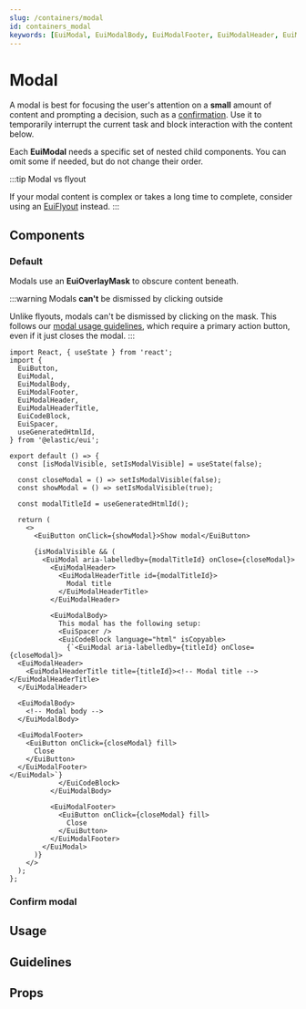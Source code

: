 ```yaml
---
slug: /containers/modal
id: containers_modal
keywords: [EuiModal, EuiModalBody, EuiModalFooter, EuiModalHeader, EuiModalHeaderTitle, EuiConfirmModal]
---
```


# Modal

A modal is best for focusing the user's attention on a **small** amount of content and prompting a decision, such as a [confirmation](#confirm-modal). Use it to temporarily interrupt the current task and block interaction with the content below.

Each **EuiModal** needs a specific set of nested child components. You can omit some if needed, but do not change their order.

:::tip Modal vs flyout

If your modal content is complex or takes a long time to complete, consider using an [EuiFlyout](../flyout/index.mdx) instead.
:::

## Components

### Default

Modals use an **EuiOverlayMask** to obscure content beneath.

:::warning Modals **can't** be dismissed by clicking outside

Unlike flyouts, modals can't be dismissed by clicking on the mask. This follows our [modal usage guidelines](#guidelines), which require a primary action button, even if it just closes the modal.
:::

```tsx interactive
import React, { useState } from 'react';
import {
  EuiButton,
  EuiModal,
  EuiModalBody,
  EuiModalFooter,
  EuiModalHeader,
  EuiModalHeaderTitle,
  EuiCodeBlock,
  EuiSpacer,
  useGeneratedHtmlId,
} from '@elastic/eui';

export default () => {
  const [isModalVisible, setIsModalVisible] = useState(false);

  const closeModal = () => setIsModalVisible(false);
  const showModal = () => setIsModalVisible(true);

  const modalTitleId = useGeneratedHtmlId();

  return (
    <>
      <EuiButton onClick={showModal}>Show modal</EuiButton>

      {isModalVisible && (
        <EuiModal aria-labelledby={modalTitleId} onClose={closeModal}>
          <EuiModalHeader>
            <EuiModalHeaderTitle id={modalTitleId}>
              Modal title
            </EuiModalHeaderTitle>
          </EuiModalHeader>

          <EuiModalBody>
            This modal has the following setup:
            <EuiSpacer />
            <EuiCodeBlock language="html" isCopyable>
              {`<EuiModal aria-labelledby={titleId} onClose={closeModal}>
  <EuiModalHeader>
    <EuiModalHeaderTitle title={titleId}><!-- Modal title --></EuiModalHeaderTitle>
  </EuiModalHeader>

  <EuiModalBody>
    <!-- Modal body -->
  </EuiModalBody>

  <EuiModalFooter>
    <EuiButton onClick={closeModal} fill>
      Close
    </EuiButton>
  </EuiModalFooter>
</EuiModal>`}
            </EuiCodeBlock>
          </EuiModalBody>

          <EuiModalFooter>
            <EuiButton onClick={closeModal} fill>
              Close
            </EuiButton>
          </EuiModalFooter>
        </EuiModal>
      )}
    </>
  );
};

```

### Confirm modal


<ConfirmModal />

## Usage


<Patterns />

## Guidelines


<Guidelines />

## Props


<PropTable definition={docgen.EuiModal} />

<PropTable definition={docgen.EuiModalHeader} />

<PropTable definition={docgen.EuiModalHeaderTitle} />

<PropTable definition={docgen.EuiModalBody} />

<PropTable definition={docgen.EuiModalFooter} />

<PropTable definition={docgen.EuiConfirmModal} />
